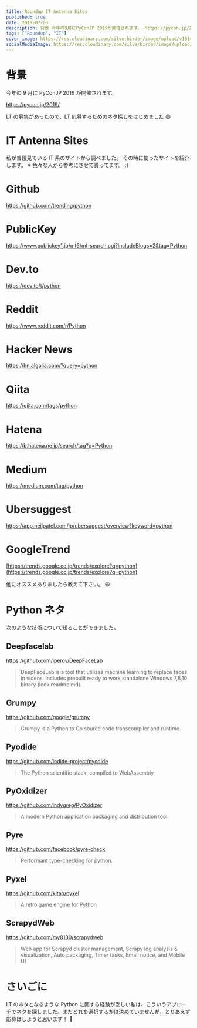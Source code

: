 ```yaml
---
title: Roundup IT Antenna Sites
published: true
date: 2019-07-03
description: 背景 今年の9月にPyConJP 2019が開催されます。 https://pycon.jp/2019/ LTの募集があったので、LT応募するためのネタ探しをはじめました
tags: ["Roundup", "IT"]
cover_image: https://res.cloudinary.com/silverbirder/image/upload/v1614412165/silver-birder.github.io/blog/photo_by_Shahadat_Shemul_on_Unsplash.jpg
socialMediaImage: https://res.cloudinary.com/silverbirder/image/upload/v1614412165/silver-birder.github.io/blog/photo_by_Shahadat_Shemul_on_Unsplash.jpg
---
```


# 背景

今年の 9 月に PyConJP 2019 が開催されます。

https://pycon.jp/2019/

LT の募集があったので、LT 応募するためのネタ探しをはじめました 😄

# IT Antenna Sites

私が普段見ている IT 系のサイトから調べました。
その時に使ったサイトを紹介します。
※ 色々な人から参考にさせて貰ってます。 :)

# Github

https://github.com/trending/python

# PublicKey

https://www.publickey1.jp/mt6/mt-search.cgi?IncludeBlogs=2&tag=Python

# Dev.to

https://dev.to/t/python

# Reddit

https://www.reddit.com/r/Python

# Hacker News

https://hn.algolia.com/?query=python

# Qiita

https://qiita.com/tags/python

# Hatena

https://b.hatena.ne.jp/search/tag?q=Python

# Medium

https://medium.com/tag/python

# Ubersuggest

https://app.neilpatel.com/jp/ubersuggest/overview?keyword=python

# GoogleTrend

[https://trends.google.co.jp/trends/explore?q=python](https://trends.google.co.jp/trends/explore?q=python)

他にオススメありましたら教えて下さい。 😆

# Python ネタ

次のような技術について知ることができました。

## Deepfacelab

https://github.com/iperov/DeepFaceLab

> DeepFaceLab is a tool that utilizes machine learning to replace faces in videos. Includes prebuilt ready to work standalone Windows 7,8,10 binary (look readme.md).

## Grumpy

https://github.com/google/grumpy

> Grumpy is a Python to Go source code transcompiler and runtime.

## Pyodide

https://github.com/iodide-project/pyodide

> The Python scientific stack, compiled to WebAssembly

## PyOxidizer

https://github.com/indygreg/PyOxidizer

> A modern Python application packaging and distribution tool

## Pyre

https://github.com/facebook/pyre-check

> Performant type-checking for python.

## Pyxel

https://github.com/kitao/pyxel

> A retro game engine for Python

## ScrapydWeb

https://github.com/my8100/scrapydweb

> Web app for Scrapyd cluster management, Scrapy log analysis & visualization, Auto packaging, Timer tasks, Email notice, and Mobile UI

# さいごに

LT のネタとなるような Python に関する経験が乏しい私は、こういうアプローチでネタを探しました。まだどれを選択するかは決めていませんが、とりあえず応募はしようと思います！ 💪
